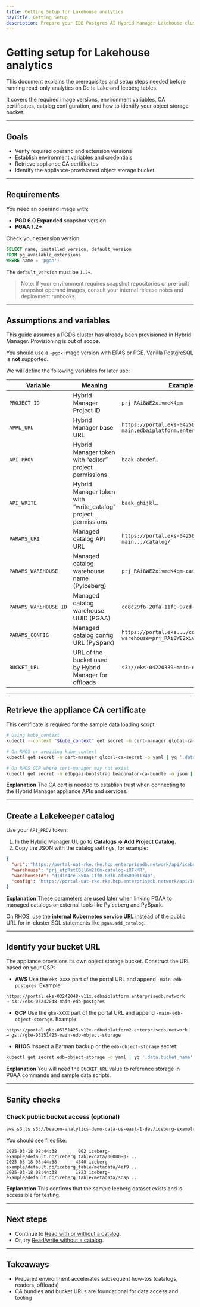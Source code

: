 ```yaml
---
title: Getting Setup for Lakehouse analytics
navTitle: Getting Setup
description: Prepare your EDB Postgres AI Hybrid Manager Lakehouse cluster for read-only analytics on Delta Lake and Iceberg datasets.
---
```


# Getting setup for Lakehouse analytics


This document explains the prerequisites and setup steps needed before running read-only analytics on Delta Lake and Iceberg tables.

It covers the required image versions, environment variables, CA certificates, catalog configuration, and how to identify your object storage bucket.

---

## Goals

- Verify required operand and extension versions
- Establish environment variables and credentials
- Retrieve appliance CA certificates
- Identify the appliance-provisioned object storage bucket

---
## Requirements

You need an operand image with:

- **PGD 6.0 Expanded** snapshot version
- **PGAA 1.2+**

Check your extension version:

```sql
SELECT name, installed_version, default_version
FROM pg_available_extensions
WHERE name = 'pgaa';
````

The `default_version` must be `1.2+`.

> Note: If your environment requires snapshot repositories or pre-built snapshot operand images, consult your internal release notes and deployment runbooks.

---

## Assumptions and variables

This guide assumes a PGD6 cluster has already been provisioned in Hybrid Manager. Provisioning is out of scope.

You should use a `-pgdx` image version with EPAS or PGE. Vanilla PostgreSQL is **not** supported.

We will define the following variables for later use:

| Variable              | Meaning                                             | Example                                                               |
| --------------------- | --------------------------------------------------- | --------------------------------------------------------------------- |
| `PROJECT_ID`          | Hybrid Manager Project ID                            | `prj_RAi8WE2xivmeK4qm`                                                |
| `APPL_URL`            | Hybrid Manager base URL                              | `https://portal.eks-04250637-main.edbaiplatform.enterprisedb.network` |
| `API_PROV`            | Hybrid Manager token with “editor” project permissions         | `baak_abcdef…`                                                        |
| `API_WRITE`           | Hybrid Manager token with “write\_catalog” project permissions | `baak_ghijkl…`                                                        |
| `PARAMS_URI`          | Managed catalog API URL                             | `https://portal.eks-04250637-main.../catalog/`                        |
| `PARAMS_WAREHOUSE`    | Managed catalog warehouse name (PyIceberg)          | `prj_RAi8WE2xivmeK4qm-catalog`                                        |
| `PARAMS_WAREHOUSE_ID` | Managed catalog warehouse UUID (PGAA)               | `cd8c29f6-20fa-11f0-97cd-cfc1662c48a8`                                |
| `PARAMS_CONFIG`       | Managed catalog config URL (PySpark)                | `https://portal.eks.../config?warehouse=prj_RAi8WE2xivmeK4qm-catalog` |
| `BUCKET_URL`          | URL of the bucket used by Hybrid Manager for offloads | `s3://eks-04220339-main-edb-postgres`                                 |

---

## Retrieve the appliance CA certificate

This certificate is required for the sample data loading script.

```bash
# Using kube_context
kubectl --context "$kube_context" get secret -n cert-manager global-ca-secret -o yaml | yq '.data."ca.crt"' | base64 -d > ca.crt

# On RHOS or avoiding kube_context
kubectl get secret -n cert-manager global-ca-secret -o yaml | yq '.data."ca.crt"' | base64 -d > ca.crt

# On RHOS GCP where cert-manager may not exist
kubectl get secret -n edbpgai-bootstrap beaconator-ca-bundle -o json | jq -r '.data."public.crt"' | base64 --decode > ca.crt
```

**Explanation**
The CA cert is needed to establish trust when connecting to the Hybrid Manager appliance APIs and services.

---

## Create a Lakekeeper catalog

Use your `API_PROV` token:

1. In the Hybrid Manager UI, go to **Catalogs → Add Project Catalog**.
2. Copy the JSON with the catalog settings, for example:

```json
{
  "uri": "https://portal-uat-rke.rke.hcp.enterprisedb.network/api/iceberg/prj_efpRstCQll6m2lGm",
  "warehouse": "prj_efpRstCQll6m2lGm-catalog-iXFkMR",
  "warehouseId": "d1d1d4ce-850a-11f0-88fb-af8509011340",
  "config": "https://portal-uat-rke.rke.hcp.enterprisedb.network/api/iceberg/prj_efpRstCQll6m2lGm/v1/config?warehouse=prj_efpRstCQll6m2lGm-catalog-iXFkMR"
}
```

**Explanation**
These parameters are used later when linking PGAA to managed catalogs or external tools like PyIceberg and PySpark.

On RHOS, use the **internal Kubernetes service URL** instead of the public URL for in-cluster SQL statements like `pgaa.add_catalog`.

---

## Identify your bucket URL

The appliance provisions its own object storage bucket. Construct the URL based on your CSP:

* **AWS**
Use the `eks-XXXX` part of the portal URL and append `-main-edb-postgres`.
Example:

```
https://portal.eks-03242048-v11x.edbaiplatform.enterprisedb.network
→ s3://eks-03242048-main-edb-postgres
  ```

* **GCP**
Use the `gke-XXXX` part of the portal URL and append `-main-edb-object-storage`.
Example:

```
https://portal.gke-05151425-v12x.edbaiplatform2.enterprisedb.network
→ gs://gke-05151425-main-edb-object-storage
  ```

* **RHOS**
Inspect a Barman backup or the `edb-object-storage` secret:

```bash
kubectl get secret edb-object-storage -o yaml | yq '.data.bucket_name' | base64 -d
  ```

**Explanation**
You will need the `BUCKET_URL` value to reference storage in PGAA commands and sample data scripts.

---

## Sanity checks

### Check public bucket access (optional)

```bash
aws s3 ls s3://beacon-analytics-demo-data-us-east-1-dev/iceberg-example/default.db --recursive --no-sign-request
```

You should see files like:

```
2025-03-18 08:44:38        902 iceberg-example/default.db/iceberg_table/data/00000-0-...
2025-03-18 08:44:38       4340 iceberg-example/default.db/iceberg_table/metadata/4ef9...
2025-03-18 08:44:38       1823 iceberg-example/default.db/iceberg_table/metadata/snap...
```

**Explanation**
This confirms that the sample Iceberg dataset exists and is accessible for testing.

---

## Next steps

* Continue to [Read with or without a catalog](/edb-postgres-ai/1.3/analytics/how-to-lakehouse-read-with-without-catalog).
* Or, try [Read/write without a catalog](/edb-postgres-ai/1.3/analytics/how-to-read-write-without-catalog).

---

## Takeaways

- Prepared environment accelerates subsequent how-tos (catalogs, readers, offloads)
- CA bundles and bucket URLs are foundational for data access and tooling
